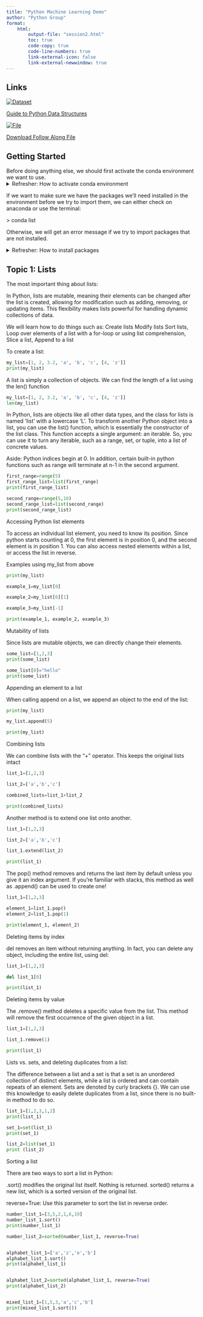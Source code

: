 ```yaml
---
title: "Python Machine Learning Demo"
author: "Python Group"
format: 
    html:
        output-file: "session2.html"
        toc: true
        code-copy: true
        code-line-numbers: true
        link-external-icon: false
        link-external-newwindow: true
---
```


## Links

<a href="https://docs.python.org/3/tutorial/datastructures.html" class="link-block">
    <img src="../icons/csv.png" alt="Dataset">
    <p>Guide to Python Data Structures</p>
</a> <a href="" class="link-block">
    <img src="../icons/code.png" alt="File">
    <p>Download Follow Along File</p>
</a>

## Getting Started

Before doing anything else, we should first activate the conda environment we want to use. 
<details>
<summary> Refresher: How to activate conda environment </summary>
<div style="sp"></div>
From terminal, type: 
  
<div class="terminal">
\> conda activate ENVNAME
</div>
  <div style="margin: 10px 0;"></div>
When in VS code, you might get a popup message like the one below, confirming that the environment was activated:  

<div style="border-left: 4px solid #007bff; background-color: #f8f9fa; padding: 5px; margin: 5px 0;">
Selected conda environment was successfully activated, even though "(ENVNAME)" indicator may not be present in the terminal prompt. 
</div>
</details>

If we want to make sure we have the packages we'll need installed in the environment before we try to import them, we can either check on anaconda or use the terminal: 

<div class="terminal">
\> conda list
</div>
<div style="sp"></div>
Otherwise, we will get an error message if we try to import packages that are not installed. 

<details>
<summary> Refresher: How to install packages </summary>

To install packages, we can either use the "anaconda" dashboard, or we can use the command line. Make sure your environment is active before installing packages or the packages will not be available in your environment. 

To install from the command line, we open a terminal and type: 

<div class="terminal">
\> conda install {package}
</div>

or

<div class="terminal">
\> pip install {package}
</div>

If a package is not available via conda it might be available via pip. 
</details>


## Topic 1: Lists

The most important thing about lists:

In Python, lists are mutable, meaning their elements can be changed after the list is created, allowing for modification such as adding, removing, or updating items. This flexibility makes lists powerful for handling dynamic collections of data.


We will learn how to do things such as:
Create lists
Modify lists
Sort lists,
Loop over elements of a list with a for-loop or using list comprehension,
Slice a list,
Append to a list


To create a list:

```python


my_list=[1, 2, 3.2, 'a', 'b', 'c', [4, 'z']]
print(my_list)


```

A list is simply a collection of objects.  We can find the length of a list using the len() function

```python


my_list=[1, 2, 3.2, 'a', 'b', 'c', [4, 'z']]
len(my_list)


```



In Python, lists are objects like all other data types, and the class for lists is named 'list' with a lowercase 'L'. To transform another Python object into a list, you can use the list() function, which is essentially the constructor of the list class. This function accepts a single argument: an iterable. So, you can use it to turn any iterable, such as a range, set, or tuple, into a list of concrete values.

Aside: Python indices begin at 0.  In addition, certain built-in python functions such as range will terminate at n-1 in the second argument.


```python


first_range=range(5)
first_range_list=list(first_range)
print(first_range_list)

second_range=range(5,10)
second_range_list=list(second_range)
print(second_range_list)

```

Accessing Python list elements

To access an individual list element, you need to know its position. Since python starts counting at 0, the first element is in position 0, and the second element is in position 1. You can also access nested elements within a list, or access the list in reverse.

Examples using my_list from above
```python

print(my_list)

example_1=my_list[0]

example_2=my_list[6][1]

example_3=my_list[-1]

print(example_1, example_2, example_3)


```


Mutability of lists

Since lists are mutable objects, we can directly change their elements.

```python

some_list=[1,2,3]
print(some_list)

some_list[0]="hello"
print(some_list)

```


Appending an element to a list

When calling append on a list, we append an object to the end of the list:


```python

print(my_list)

my_list.append(5)

print(my_list)

```


Combining lists

We can combine lists with the "+" operator. This keeps the original lists intact

```python

list_1=[1,2,3]

list_2=['a','b','c']

combined_lists=list_1+list_2

print(combined_lists)

```

Another method is to extend one list onto another.


```python

list_1=[1,2,3]

list_2=['a','b','c']

list_1.extend(list_2)

print(list_1)

```



The pop() method removes and returns the last item by default unless you give it an index argument. If you're familiar with stacks, this method as well as .append() can be used to create one!

```python

list_1=[1,2,3]

element_1=list_1.pop()
element_2=list_1.pop(1)

print(element_1, element_2)


```


Deleting items by index

del removes an item without returning anything. In fact, you can delete any object, including the entire list, using del:

```python

list_1=[1,2,3]

del list_1[0]

print(list_1)
```

Deleting items by value

The .remove() method deletes a specific value from the list. This method will remove the first occurrence of the given object in a list. 

```python

list_1=[1,2,3]

list_1.remove(1)

print(list_1)


```

Lists vs. sets, and deleting duplicates from a list:

The difference between a list and a set is that a set is an unordered collection of distinct elements, while a list is ordered and can contain repeats of an element. Sets are denoted by curly brackets {}. We can use this knowledge to easily delete duplicates from a list, since there is no built-in method to do so.

```python

list_1=[1,2,3,1,2]
print(list_1)

set_1=set(list_1)
print(set_1)

list_2=list(set_1)
print (list_2)

```

Sorting a list

There are two ways to sort a list in Python:

.sort() modifies the original list itself. Nothing is returned.
sorted() returns a new list, which is a sorted version of the original list.

reverse=True: Use this parameter to sort the list in reverse order.

```python

number_list_1=[3,5,2,1,6,19]
number_list_1.sort()
print(number_list_1)

number_list_2=sorted(number_list_1, reverse=True)


alphabet_list_1=['a','z','e','b']
alphabet_list_1.sort()
print(alphabet_list_1)


alphabet_list_2=sorted(alphabet_list_1, reverse=True)
print(alphabet_list_2)



```



```python

mixed_list_1=[1,5,3,'a','c','b']
print(mixed_list_1.sort())


```



